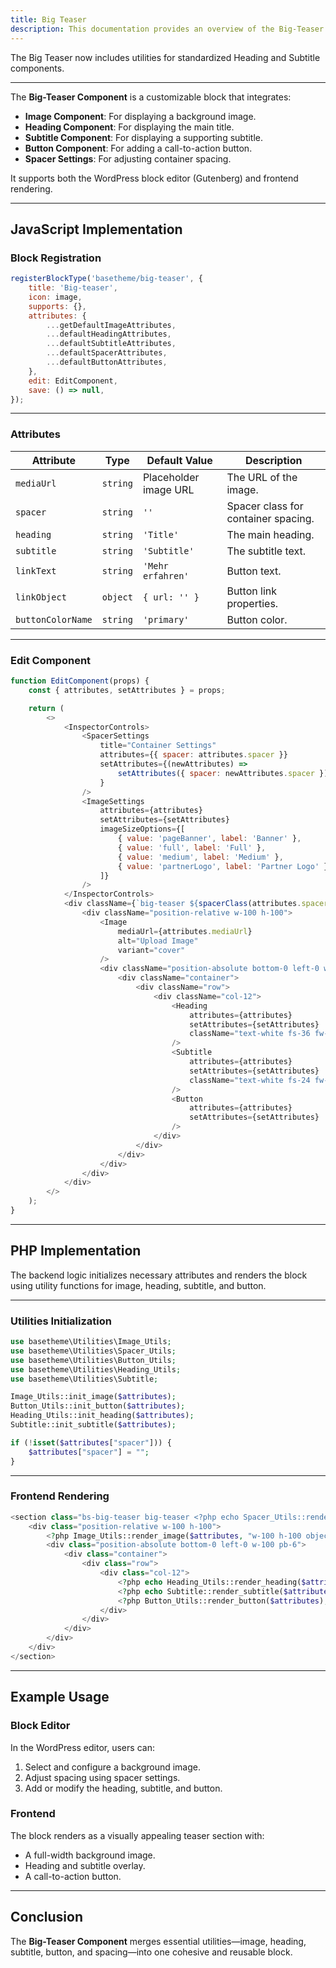 ```yaml
---
title: Big Teaser
description: This documentation provides an overview of the Big-Teaser Component, which combines image, heading, subtitle, and button utilities to create a feature-rich teaser block in WordPress.
---
```



<Aside type="note">
    The Big Teaser now includes utilities for standardized Heading and Subtitle
    components.
</Aside>


<BigTeaser />

---

The **Big-Teaser Component** is a customizable block that integrates:

-   **Image Component**: For displaying a background image.
-   **Heading Component**: For displaying the main title.
-   **Subtitle Component**: For displaying a supporting subtitle.
-   **Button Component**: For adding a call-to-action button.
-   **Spacer Settings**: For adjusting container spacing.

It supports both the WordPress block editor (Gutenberg) and frontend rendering.

---

## JavaScript Implementation

### Block Registration

```javascript
registerBlockType('basetheme/big-teaser', {
    title: 'Big-teaser',
    icon: image,
    supports: {},
    attributes: {
        ...getDefaultImageAttributes,
        ...defaultHeadingAttributes,
        ...defaultSubtitleAttributes,
        ...defaultSpacerAttributes,
        ...defaultButtonAttributes,
    },
    edit: EditComponent,
    save: () => null,
});
```

---

### Attributes

| Attribute         | Type     | Default Value         | Description                         |
| ----------------- | -------- | --------------------- | ----------------------------------- |
| `mediaUrl`        | `string` | Placeholder image URL | The URL of the image.               |
| `spacer`          | `string` | `''`                  | Spacer class for container spacing. |
| `heading`         | `string` | `'Title'`             | The main heading.                   |
| `subtitle`        | `string` | `'Subtitle'`          | The subtitle text.                  |
| `linkText`        | `string` | `'Mehr erfahren'`     | Button text.                        |
| `linkObject`      | `object` | `{ url: '' }`         | Button link properties.             |
| `buttonColorName` | `string` | `'primary'`           | Button color.                       |

---

### Edit Component

```javascript
function EditComponent(props) {
    const { attributes, setAttributes } = props;

    return (
        <>
            <InspectorControls>
                <SpacerSettings
                    title="Container Settings"
                    attributes={{ spacer: attributes.spacer }}
                    setAttributes={(newAttributes) =>
                        setAttributes({ spacer: newAttributes.spacer })
                    }
                />
                <ImageSettings
                    attributes={attributes}
                    setAttributes={setAttributes}
                    imageSizeOptions={[
                        { value: 'pageBanner', label: 'Banner' },
                        { value: 'full', label: 'Full' },
                        { value: 'medium', label: 'Medium' },
                        { value: 'partnerLogo', label: 'Partner Logo' },
                    ]}
                />
            </InspectorControls>
            <div className={`big-teaser ${spacerClass(attributes.spacer)}`}>
                <div className="position-relative w-100 h-100">
                    <Image
                        mediaUrl={attributes.mediaUrl}
                        alt="Upload Image"
                        variant="cover"
                    />
                    <div className="position-absolute bottom-0 left-0 w-100 pb-6">
                        <div className="container">
                            <div className="row">
                                <div className="col-12">
                                    <Heading
                                        attributes={attributes}
                                        setAttributes={setAttributes}
                                        className="text-white fs-36 fw-bold"
                                    />
                                    <Subtitle
                                        attributes={attributes}
                                        setAttributes={setAttributes}
                                        className="text-white fs-24 fw-bold"
                                    />
                                    <Button
                                        attributes={attributes}
                                        setAttributes={setAttributes}
                                    />
                                </div>
                            </div>
                        </div>
                    </div>
                </div>
            </div>
        </>
    );
}
```

---

## PHP Implementation

The backend logic initializes necessary attributes and renders the block using utility functions for image, heading, subtitle, and button.

---

### Utilities Initialization

```php
use basetheme\Utilities\Image_Utils;
use basetheme\Utilities\Spacer_Utils;
use basetheme\Utilities\Button_Utils;
use basetheme\Utilities\Heading_Utils;
use basetheme\Utilities\Subtitle;

Image_Utils::init_image($attributes);
Button_Utils::init_button($attributes);
Heading_Utils::init_heading($attributes);
Subtitle::init_subtitle($attributes);

if (!isset($attributes["spacer"])) {
    $attributes["spacer"] = "";
}
```

---

### Frontend Rendering

```php
<section class="bs-big-teaser big-teaser <?php echo Spacer_Utils::render_spacer($attributes['spacer']); ?>">
    <div class="position-relative w-100 h-100">
        <?php Image_Utils::render_image($attributes, "w-100 h-100 object-fit-cover"); ?>
        <div class="position-absolute bottom-0 left-0 w-100 pb-6">
            <div class="container">
                <div class="row">
                    <div class="col-12">
                        <?php echo Heading_Utils::render_heading($attributes["heading"], $attributes, "fs-36 fw-bold text-white"); ?>
                        <?php echo Subtitle::render_subtitle($attributes["subtitle"], $attributes, "fs-24 fw-bold text-white"); ?>
                        <?php Button_Utils::render_button($attributes); ?>
                    </div>
                </div>
            </div>
        </div>
    </div>
</section>
```

---

## Example Usage

### Block Editor

In the WordPress editor, users can:

1. Select and configure a background image.
2. Adjust spacing using spacer settings.
3. Add or modify the heading, subtitle, and button.

### Frontend

The block renders as a visually appealing teaser section with:

-   A full-width background image.
-   Heading and subtitle overlay.
-   A call-to-action button.

---

## Conclusion

The **Big-Teaser Component** merges essential utilities—image, heading, subtitle, button, and spacing—into one cohesive and reusable block.
